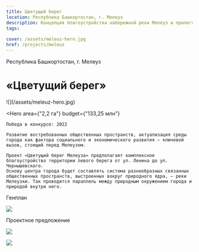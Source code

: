 ```yaml
---
title: Цветущий берег
location: Республика Башкортостан, г. Мелеуз
description: Концепция благоустройства набережной реки Мелеуз и прилегающих территорий
tags:
    
cover: /assets/meleuz-hero.jpg
href: /projects/meleuz
---
```


Республика Башкортостан, г. Мелеуз

# «Цветущий берег»

<Wide>
    ![](/assets/meleuz-hero.jpg)
</Wide>

<Hero
    area={"2,2 га"}
    budget={"133,25 млн"}
>
    Победа в конкурсе: 2022  

    Развитие востребованных общественных пространств, актуализация среды города как фактора социального и экономического развития — ключевой вызов, стоящий перед Мелеузом. 

    Проект «Цветущий берег Мелеуза» предполагает комплексное благоустройство территории левого берега от ул. Ленина до ул. Чернышевского.
    Основу центра города будет составлять система разно­образных связанных общественных пространств, вы­строенных вокруг природного ядра, — реки Мелеузки. Так проводится параллель между природным окружением города и приро­дой внутри него.
</Hero>

Генплан

![](/assets/meleuz-00.jpg)

Проектное предложение

![](/assets/meleuz-01.jpg)

![](/assets/meleuz-02.jpg)

